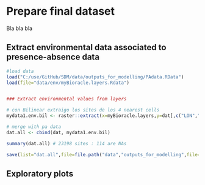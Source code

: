 # Prepare final dataset

Bla bla bla

## Extract environmental data associated to presence-absence data

```r

#load data
load("C:/use/GitHub/SDM/data/outputs_for_modelling/PAdata.RData")
load(file="data/env/myBioracle.layers.Rdata") 


### Extract environmental values from layers 

# con Bilinear extraigo los sites de los 4 nearest cells 
mydata1.env.bil <- raster::extract(x=myBioracle.layers,y=dat[,c("LON","LAT")], method="bilinear", na.rm=TRUE, df=T) # 4 nearest cells, se consigue valor 29 sites más (se siguen perdiendo 64, de los cuales algunos son errores, es decir, no costeros)

# merge with pa data
dat.all <- cbind(dat, mydata1.env.bil)

summary(dat.all) # 23198 sites : 114 are NAs

save(list="dat.all",file=file.path("data","outputs_for_modelling",file="PAdata_with_env.RData"))

```

## Exploratory plots
